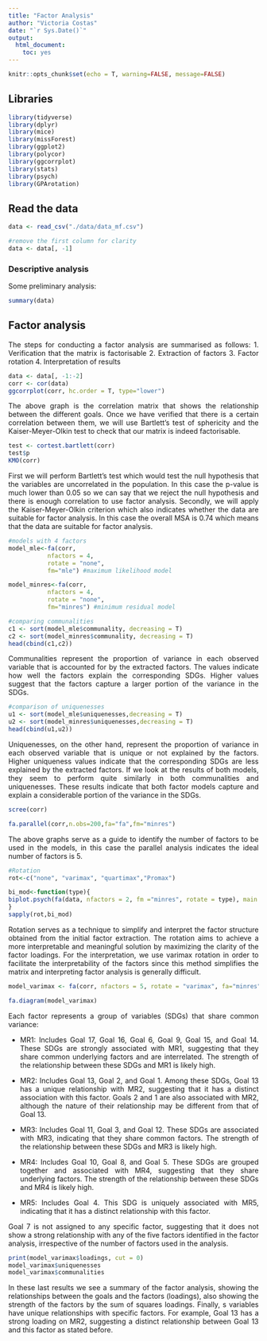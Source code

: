 ```yaml
---
title: "Factor Analysis"
author: "Victoria Costas"
date: "`r Sys.Date()`"
output:
  html_document:
    toc: yes
---
```


```r
knitr::opts_chunk$set(echo = T, warning=FALSE, message=FALSE)
```

```{=html}
<style>
body {
text-align: justify}
</style>
```

## Libraries

```r
library(tidyverse)
library(dplyr)
library(mice)
library(missForest)
library(ggplot2)
library(polycor)
library(ggcorrplot)
library(stats)
library(psych)
library(GPArotation)
```

## Read the data

```r
data <- read_csv("./data/data_mf.csv")

#remove the first column for clarity
data <- data[, -1]
```

### Descriptive analysis

Some preliminary analysis:

```r
summary(data)
```

## Factor analysis

The steps for conducting a factor analysis are summarised as follows:
1. Verification that the matrix is factorisable
2. Extraction of factors
3. Factor rotation
4. Interpretation of results 

```r
data <- data[, -1:-2]
corr <- cor(data)
ggcorrplot(corr, hc.order = T, type="lower")
```

The above graph is the correlation matrix that shows the relationship between the different goals. Once we have verified that there is a certain correlation between them, we will use Bartlett's test of sphericity and the Kaiser-Meyer-Olkin test to check that our matrix is indeed factorisable.

```r
test <- cortest.bartlett(corr)
test$p
KMO(corr)
```

First we will perform Bartlett's test which would test the null hypothesis that the variables are uncorrelated in the population. In this case the p-value is much lower than 0.05 so we can say that we reject the null hypothesis and there is enough correlation to use factor analysis. Secondly, we will apply the Kaiser-Meyer-Olkin criterion which also indicates whether the data are suitable for factor analysis. In this case the overall MSA is 0.74 which means that the data are suitable for factor analysis.

```r
#models with 4 factors
model_mle<-fa(corr,
           nfactors = 4,
           rotate = "none",
           fm="mle") #maximum likelihood model

model_minres<-fa(corr,
           nfactors = 4,
           rotate = "none",
           fm="minres") #minimum residual model
```


```r
#comparing communalities
c1 <- sort(model_mle$communality, decreasing = T) 
c2 <- sort(model_minres$communality, decreasing = T)
head(cbind(c1,c2))
```

Communalities represent the proportion of variance in each observed variable that is accounted for by the extracted factors. The values indicate how well the factors explain the corresponding SDGs. Higher values suggest that the factors capture a larger portion of the variance in the SDGs.

```r
#comparison of uniquenesses  
u1 <- sort(model_mle$uniquenesses,decreasing = T)
u2 <- sort(model_minres$uniquenesses,decreasing = T)
head(cbind(u1,u2))
```

Uniquenesses, on the other hand, represent the proportion of variance in each observed variable that is unique or not explained by the factors. Higher uniqueness values indicate that the corresponding SDGs are less explained by the extracted factors. If we look at the results of both models, they seem to perform quite similarly in both communalities and uniquenesses. These results indicate that both factor models capture and explain a considerable portion of the variance in the SDGs.

```r
scree(corr)
```

```r
fa.parallel(corr,n.obs=200,fa="fa",fm="minres")
```

The above graphs serve as a guide to identify the number of factors to be used in the models, in this case the parallel analysis indicates the ideal number of factors is 5. 

```r
#Rotation
rot<-c("none", "varimax", "quartimax","Promax")

bi_mod<-function(type){
biplot.psych(fa(data, nfactors = 2, fm ="minres", rotate = type), main = paste("Biplot with rotation", type), col=c(2,3,4), pch = c(21,18))  
}
sapply(rot,bi_mod)
```

Rotation serves as a technique to simplify and interpret the factor structure obtained from the initial factor extraction. The rotation aims to achieve a more interpretable and meaningful solution by maximizing the clarity of the factor loadings. For the interpretation, we use varimax rotation in order to facilitate the interpretability of the factors since this method simplifies the matrix and interpreting factor analysis is generally difficult.

```r
model_varimax <- fa(corr, nfactors = 5, rotate = "varimax", fa="minres")

fa.diagram(model_varimax)
```

Each factor represents a group of variables (SDGs) that share common variance:

- MR1: Includes Goal 17, Goal 16, Goal 6, Goal 9, Goal 15, and Goal 14. These SDGs are strongly associated with MR1, suggesting that they share common underlying factors and are interrelated. The strength of the relationship between these SDGs and MR1 is likely high.

- MR2: Includes Goal 13, Goal 2, and Goal 1. Among these SDGs, Goal 13 has a unique relationship with MR2, suggesting that it has a distinct association with this factor. Goals 2 and 1 are also associated with MR2, although the nature of their relationship may be different from that of Goal 13.

- MR3: Includes Goal 11, Goal 3, and Goal 12. These SDGs are associated with MR3, indicating that they share common factors. The strength of the relationship between these SDGs and MR3 is likely high.

- MR4: Includes Goal 10, Goal 8, and Goal 5. These SDGs are grouped together and associated with MR4, suggesting that they share underlying factors. The strength of the relationship between these SDGs and MR4 is likely high.

- MR5: Includes Goal 4. This SDG is uniquely associated with MR5, indicating that it has a distinct relationship with this factor.

Goal 7 is not assigned to any specific factor, suggesting that it does not show a strong relationship with any of the five factors identified in the factor analysis, irrespective of the number of factors used in the analysis.

```r
print(model_varimax$loadings, cut = 0) 
model_varimax$uniquenesses
model_varimax$communalities
```

In these last results we see a summary of the factor analysis, showing the relationships between the goals and the factors (loadings), also showing the strength of the factors by the sum of squares loadings. Finally, s variables have unique relationships with specific factors. For example, Goal 13 has a strong loading on MR2, suggesting a distinct relationship between Goal 13 and this factor as stated before. 
















